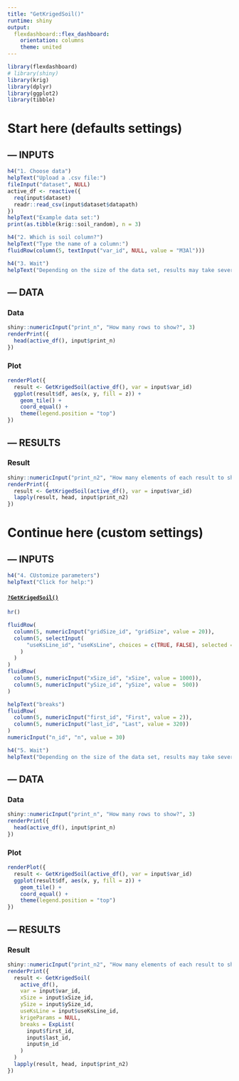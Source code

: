 ```yaml
---
title: "GetKrigedSoil()"
runtime: shiny
output:
  flexdashboard::flex_dashboard:
    orientation: columns
    theme: united
---
```


```r
library(flexdashboard)
# library(shiny)
library(krig)
library(dplyr)
library(ggplot2)
library(tibble)
```

Start here (defaults settings) {data.width=700}
=======================================================================

--- INPUTS {.sidebar data-width=250}
-----------------------------------------------------------------------

```r
h4("1. Choose data")
helpText("Upload a .csv file:")
fileInput("dataset", NULL)
active_df <- reactive({
  req(input$dataset)
  readr::read_csv(input$dataset$datapath)
})
helpText("Example data set:")
print(as.tibble(krig::soil_random), n = 3)
```

```r
h4("2. Which is soil column?")
helpText("Type the name of a column:")
fluidRow(column(5, textInput("var_id", NULL, value = "M3Al")))
```

```r
h4("3. Wait")
helpText("Depending on the size of the data set, results may take several seconds to appear and refresh.")
```

--- DATA {data-width=400}
-----------------------------------------------------------------------

### Data

```r
shiny::numericInput("print_n", "How many rows to show?", 3)
renderPrint({
  head(active_df(), input$print_n)
})
```

### Plot

```r
renderPlot({
  result <- GetKrigedSoil(active_df(), var = input$var_id)
  ggplot(result$df, aes(x, y, fill = z)) + 
    geom_tile() +
    coord_equal() +
    theme(legend.position = "top")
})
```

--- RESULTS {data-width=400}
-----------------------------------------------------------------------

### Result {data-height=97}

```r
shiny::numericInput("print_n2", "How many elements of each result to show?", 6)
renderPrint({
  result <- GetKrigedSoil(active_df(), var = input$var_id)
  lapply(result, head, input$print_n2)
})
```

Continue here (custom settings)
=======================================================================

--- INPUTS {.sidebar data-width=250}
-----------------------------------------------------------------------

```r
h4("4. CUstomize parameters")
helpText("Click for help:")
```

#### [`?GetKrigedSoil()`](https://goo.gl/MAkNBV)

```r
hr()

fluidRow(
  column(5, numericInput("gridSize_id", "gridSize", value = 20)),
  column(5, selectInput(
      "useKsLine_id", "useKsLine", choices = c(TRUE, FALSE), selected = TRUE
    )
  )
)
fluidRow(
  column(5, numericInput("xSize_id", "xSize", value = 1000)),
  column(5, numericInput("ySize_id", "ySize", value =  500))
)

helpText("breaks")
fluidRow(
  column(5, numericInput("first_id", "First", value = 2)),
  column(5, numericInput("last_id", "Last", value = 320))
)
numericInput("n_id", "n", value = 30)
```

```r
h4("5. Wait")
helpText("Depending on the size of the data set, results may take several seconds to appear and refresh.")
```





--- DATA {data-width=400}
-----------------------------------------------------------------------

### Data

```r
shiny::numericInput("print_n", "How many rows to show?", 3)
renderPrint({
  head(active_df(), input$print_n)
})
```

### Plot

```r
renderPlot({
  result <- GetKrigedSoil(active_df(), var = input$var_id)
  ggplot(result$df, aes(x, y, fill = z)) + 
    geom_tile() +
    coord_equal() +
    theme(legend.position = "top")
})
```


--- RESULTS {data-width=400}
-----------------------------------------------------------------------

### Result {data-height=97}

```r
shiny::numericInput("print_n2", "How many elements of each result to show?", 6)
renderPrint({
  result <- GetKrigedSoil(
    active_df(), 
    var = input$var_id,
    xSize = input$xSize_id,
    ySize = input$ySize_id,
    useKsLine = input$useKsLine_id,
    krigeParams = NULL,
    breaks = ExpList(
      input$first_id, 
      input$last_id, 
      input$n_id
    )
  )
  lapply(result, head, input$print_n2)
})
```





